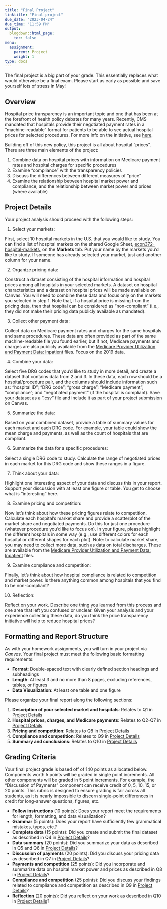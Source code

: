 ```yaml
---
title: "Final Project"
linktitle: "Final project"
due_date: "2023-04-24"
due_time: "11:59 PM"
output:
  blogdown::html_page:
    toc: false
menu:
  assignment:
    parent: Project
    weight: 1
type: docs
---
```

The final project is a big part of your grade. This essentially replaces what would otherwise be a final exam. Please start as early as possible and save yourself lots of stress in May!


## Overview
Hospital price transparency is an important topic and one that has been at the forefront of health policy debates for many years. Recently, CMS mandated that hospitals provide their negotiated payment rates in a "machine-readable" format for patients to be able to see actual hospital prices for selected procedures. For more info on the initiative, see [here](https://www.cms.gov/hospital-price-transparency). 

Building off of this new policy, this project is all about hospital "prices". There are three main elements of the project:

1. Combine data on hospital prices with information on Medicare payment rates and hospital charges for specific procedures
2. Examine "compliance" with the transparency policies
3. Discuss the differences between different measures of "price"
4. Examine the relationship between hospital market power and compliance, and the relationship between market power and prices (where available)

## Project Details {#steps}
Your project analysis should proceed with the following steps:

1. Select your markets:

First, select 10 hospital markets in the U.S. that you would like to study. You can find a list of hospital markets on the shared Google Sheet, [econ372-hospital-markets](), on the **Markets** tab. Put your name by the markets you'd like to study. If someone has already selected your market, just add another column for your name.



2. Organize pricing data:

Construct a dataset consisting of the hospital information and hospital prices among all hospitals in your selected markets. A dataset on hospital characteristics and a dataset on hospital prices will be made available on Canvas. You will need to combine these data and focus only on the markets you selected in step 1. Note that, if a hospital price is missing from the pricing data, then that hospital can be considered as "non-compliant" (i.e., they did not make their pricing data publicly available as mandated).


3. Collect other payment data:

Collect data on Medicare payment rates and charges for the same hospitals and same procedures. These data are often provided as part of the same machine-readable file you found earlier, but if not, Medicare payments and charges are also publicly available from the [Medicare Provider Utilization and Payment Data: Inpatient](https://www.cms.gov/Research-Statistics-Data-and-Systems/Statistics-Trends-and-Reports/Medicare-Provider-Charge-Data/Inpatient) files. Focus on the 2019 data.


4. Combine your data:

Select five DRG codes that you'd like to study in more detail, and create a dataset that contains data from 2 and 3. In these data, each row should be a hospital/procedure pair, and the columns should include information such as: "hospital ID"; "DRG code"; "gross charge"; "Medicare payment"; "compliance"; and "negotiated payment" (if the hospital is compliant). Save your dataset as a ".csv" file and include it as part of your project submission on Canvas.

5. Summarize the data:

Based on your combined dataset, provide a table of summary values for each market and each DRG code. For example, your table could show the mean charge and payments, as well as the count of hospitals that are compliant. 


6. Summarize the data for a specific procedures:

Select a single DRG code to study. Calculate the range of negotiated prices in each market for this DRG code and show these ranges in a figure. 


7. Think about your data:

Highlight one interesting aspect of your data and discuss this in your report. Support your discussion with at least one figure or table. You get to choose what is "interesting" here.


8. Examine pricing and competition:

Now let's think about how these pricing figures relate to competition. Calculate each hospital's market share and provide a scatterplot of the market share and negotiated payments. Do this for just one procedure (whatever procedure you'd like to focus on). In your figure, please highlight the different hospitals in some way (e.g., use different colors for each hospital or different shapes for each plot). Note: to calculate market share, you may need to collect more data, such as data on total discharges. These are available from the [Medicare Provider Utilization and Payment Data: Inpatient](https://www.cms.gov/Research-Statistics-Data-and-Systems/Statistics-Trends-and-Reports/Medicare-Provider-Charge-Data/Inpatient) files.


9. Examine compliance and competition:

Finally, let's think about how hospital compliance is related to competition and market power. Is there anything common among hospitals that you find to be non-compliant?


10. Reflection:

Reflect on your work. Describe one thing you learned from this process and one area that left you confused or unclear. Given your analysis and your experience collecting these data, do you think the price transparency initiative will help to reduce hospital prices?


## Formatting and Report Structure {#format}
As with your homework assignments, you will turn in your project via *Canvas*. Your final project must meet the following basic formatting requirements: 

- **Format**: Double-spaced text with clearly defined section headings and subheadings
- **Length**: At least 3 and no more than 8 pages, excluding references, tables, or figures
- **Data Visualization**: At least one table and one figure 

Please organize your final report along the following sections:

1. **Description of your selected market and hospitals**: Relates to Q1 in [Project Details](#steps)
2. **Hospital prices, charges, and Medicare payments**: Relates to Q2-Q7 in [Project Details](#steps)
3. **Pricing and competition**: Relates to Q8 in [Project Details](#steps)
4. **Compliance and competition**: Relates to Q9 in [Project Details](#steps)
5. **Summary and conclusions**: Relates to Q10 in [Project Details](#steps)


## Grading Criteria
Your final project grade is based off of 140 points as allocated below. Components worth 5 points will be graded in single point increments. All other components will be graded in 5 point increments. For example, the "Discussion of Payments" component can receive credit of 0, 5, 10, 15, or 20 points. This rubric is designed to ensure grading is fair across all students, as it is nearly impossible to discern single-point differences in credit for long-answer questions, figures, etc.

- **Follow instructions** (10 points): Does your report meet the requirements for length, formatting, and data visualization? 
- **Grammar** (5 points): Does your report have sufficiently few grammatical mistakes, typos, etc.?
- **Complete data** (15 points): Did you create and submit the final dataset as described in Q4 in [Project Details](#steps)?
- **Data summary** (20 points): Did you summarize your data as described in Q5 and Q6 in [Project Details](#steps)?
- **Discussion of payments** (20 points): Did you discuss your pricing data as described in Q7 in [Project Details](#steps)?
- **Payments and competition** (25 points): Did you incorporate and summarize data on hospital market power and prices as described in Q8 in [Project Details](#steps)?
- **Compliance and competition** (25 points): Did you discuss your findings related to compliance and competition as described in Q9 in [Project Details](#steps)?
- **Reflection** (20 points): Did you reflect on your work as described in Q10 in [Project Details](#steps)?